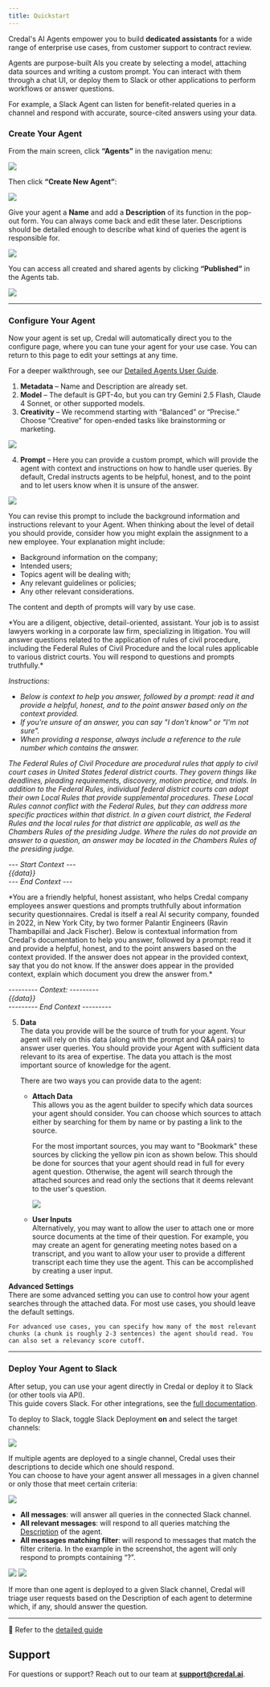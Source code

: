 ```yaml
---
title: Quickstart
---
```


Credal's AI Agents empower you to build **dedicated assistants** for a wide range of enterprise use cases, from customer support to contract review.

Agents are purpose-built AIs you create by selecting a model, attaching data sources and writing a custom prompt. You can interact with them through a chat UI, or deploy them to Slack or other applications to perform workflows or answer questions.

For example, a Slack Agent can listen for benefit-related queries in a channel and respond with accurate, source-cited answers using your data.

<Steps>

### Create Your Agent

From the main screen, click **“Agents”** in the navigation menu:

<Frame>
  <img src="/docs/assets/agents/create-steps/agent-left-nav.png" />
</Frame>

Then click **“Create New Agent”**:

<Frame>
  <img src="/docs/assets/agents/create-steps/after-clicking-agent.png" />
</Frame>

Give your agent a **Name** and add a **Description** of its function in the pop-out form. You can always come back and edit these later. Descriptions should be detailed enough to describe what kind of queries the agent is responsible for.

<Frame>
  <img src="/docs/assets/agents/create-steps/agent-creation-popup.png" />
</Frame>

You can access all created and shared agents by clicking **“Published”** in the Agents tab.

<Frame>
  <img src="/docs/assets/agents/create-steps/agent-published.png" />
</Frame>

---

### Configure Your Agent

Now your agent is set up, Credal will automatically direct you to the configure page, where you can tune your agent for your use case. You can return to this page to edit your settings at any time.

For a deeper walkthrough, see our [Detailed Agents User Guide](https://docs.credal.ai/getting-started/agents/in-depth-guide).

1. **Metadata** – Name and Description are already set.
2. **Model** – The default is GPT-4o, but you can try Gemini 2.5 Flash, Claude 4 Sonnet, or other supported models.
3. **Creativity** – We recommend starting with “Balanced” or “Precise.” Choose “Creative” for open-ended tasks like brainstorming or marketing.

<Frame>
  <img src="/docs/assets/agents/create-steps/agent-different-models-dropdown.png" />
</Frame>

4. **Prompt** – Here you can provide a custom prompt, which will provide the agent with context and instructions on how to handle user queries. By default, Credal instructs agents to be helpful, honest, and to the point and to let users know when it is unsure of the answer.

<Frame>
  <img src="/docs/assets/agents/create-steps/agent-prompt.png" />
</Frame>

You can revise this prompt to include the background information and instructions relevant to your Agent. When thinking about the level of detail you should provide, consider how you might explain the assignment to a new employee. Your explanation might include:

- Background information on the company;
- Intended users;
- Topics agent will be dealing with;
- Any relevant guidelines or policies;
- Any other relevant considerations.

The content and depth of prompts will vary by use case.

<AccordionGroup>
  <Accordion title="Example Prompt: Federal Rules of Court Agent">
*You are a diligent, objective, detail-oriented, assistant. Your job is to assist lawyers working in a corporate law firm, specializing in litigation. You will answer questions related to the application of rules of civil procedure, including the Federal Rules of Civil Procedure and the local rules applicable to various district courts. You will respond to questions and prompts truthfully.*

_Instructions:_

- _Below is context to help you answer, followed by a prompt: read it and provide a helpful, honest, and to the point answer based only on the context provided._
- _If you're unsure of an answer, you can say "I don't know" or "I'm not sure"._
- _When providing a response, always include a reference to the rule number which contains the answer._

_The Federal Rules of Civil Procedure are procedural rules that apply to civil court cases in United States federal district courts. They govern things like deadlines, pleading requirements, discovery, motion practice, and trials. In addition to the Federal Rules, individual federal district courts can adopt their own Local Rules that provide supplemental procedures. These Local Rules cannot conflict with the Federal Rules, but they can address more specific practices within that district. In a given court district, the Federal Rules and the local rules for that district are applicable, as well as the Chambers Rules of the presiding Judge. Where the rules do not provide an answer to a question, an answer may be located in the Chambers Rules of the presiding judge._

_--- Start Context ---_  
_{{data}}_  
_--- End Context ---_
  </Accordion>

  <Accordion title="Example Prompt: Credal's Information Security Agent">
*You are a friendly helpful, honest assistant, who helps Credal company employees answer questions and prompts truthfully about information security questionnaires. Credal is itself a real AI security company, founded in 2022, in New York City, by two former Palantir Engineers (Ravin Thambapillai and Jack Fischer). Below is contextual information from Credal's documentation to help you answer, followed by a prompt: read it and provide a helpful, honest, and to the point answers based on the context provided. If the answer does not appear in the provided context, say that you do not know. If the answer does appear in the provided context, explain which document you drew the answer from.*

_--------- Context: ---------_  
_{{data}}_  
_--------- End Context ---------_
  </Accordion>
</AccordionGroup>

5. **Data**  
   The data you provide will be the source of truth for your agent. Your agent will rely on this data (along with the prompt and Q&A pairs) to answer user queries. You should provide your Agent with sufficient data relevant to its area of expertise. The data you attach is the most important source of knowledge for the agent.

   There are two ways you can provide data to the agent:

   - **Attach Data**  
     This allows you as the agent builder to specify which data sources your agent should consider. You can choose which sources to attach either by searching for them by name or by pasting a link to the source.

     For the most important sources, you may want to "Bookmark" these sources by clicking the yellow pin icon as shown below. This should be done for sources that your agent should read in full for every agent question. Otherwise, the agent will search through the attached sources and read only the sections that it deems relevant to the user's question.

        <Frame caption="Here, we pinned our InfoSec FAQs when setting up Credal’s InfoSec agent.">
          <img src="/docs/assets/agents/create-steps/agent-datasource-configure.png" />
        </Frame>

    - **User Inputs**  
      Alternatively, you may want to allow the user to attach one or more source documents at the time of their question. For example, you may create an agent for generating meeting notes based on a transcript, and you want to allow your user to provide a different transcript each time they use the agent. This can be accomplished by creating a user input.

  **Advanced Settings**  
    There are some advanced setting you can use to control how your agent searches through the attached data. For most use cases, you should leave the default settings.

    For advanced use cases, you can specify how many of the most relevant chunks (a chunk is roughly 2-3 sentences) the agent should read. You can also set a relevancy score cutoff.

---

### Deploy Your Agent to Slack

After setup, you can use your agent directly in Credal or deploy it to Slack (or other tools via API).  
This guide covers Slack. For other integrations, see the [full documentation](https://docs.credal.ai/getting-started/agents/in-depth-guide).

To deploy to Slack, toggle Slack Deployment **on** and select the target channels:

<Frame>
  <img src="/docs/assets/agents/create-steps/agent-slack-channel-deploy.png" />
</Frame>

If multiple agents are deployed to a single channel, Credal uses their descriptions to decide which one should respond.  
You can choose to have your agent answer all messages in a given channel or only those that meet certain criteria:

<Frame>
  <img src="/docs/assets/agents/create-steps/agent-slack-configure.png" />
</Frame>

- **All messages**: will answer all queries in the connected Slack channel.
- **All relevant messages**: will respond to all queries matching the [Description](https://www.notion.so/Getting-Started-With-AI-Copilots-171cfe73b8df496a9db29f60046eaf06?pvs=21) of the agent.
- **All messages matching filter**: will respond to messages that match the filter criteria. In the example in the screenshot, the agent will only respond to prompts containing “?”.

<Frame>
  <img src="/docs/assets/agents/create-steps/agent-slack-triggeron-dropdown.png" />
</Frame>

<Frame>
  <img src="/docs/assets/agents/create-steps/relevant-slack-filter.png" />
</Frame>

If more than one agent is deployed to a given Slack channel, Credal will triage user requests based on the Description of each agent to determine which, if any, should answer the question.

</Steps>

---

📘 Refer to the [detailed guide](https://docs.credal.ai/getting-started/agents/in-depth-guide)  

## Support

For questions or support? Reach out to our team at **[support@credal.ai](mailto:support@credal.ai)**.
